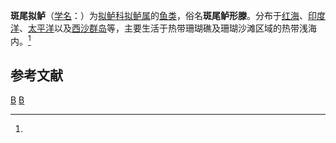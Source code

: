 {{Speciesbox
| taxon = Parapercis hexophthalma
| image = Speckled Sandperch, Parapercis hexophthalma at Shelenyat Reef, Red Sea, Egypt -SCUBA -UNDERWATER -PICTURES (6487858821).jpg
| binomial_authority = (Cuvier et Valenciennes, 1829)<ref name='id7983'>{{cite web| url =http://www.bioinfo.cn/db05/BjdwSpecies.php?action=view&id=7983| title =斑尾拟鲈| work =《中国动物物种编目数据库》| publisher =中国科学院微生物研究所| author =中国科学院动物研究所| accessdate =2009-04-16| deadurl =yes| archiveurl =https://web.archive.org/web/20160305081344/http://www.bioinfo.cn/db05/BjdwSpecies.php?action=view&id=7983| archivedate =2016-03-05}}</ref>
}}

'''斑尾拟鲈'''（[[学名|学名]]：{{lang|la|''Parapercis hexophthalma''}}）为[[拟鲈科|拟鲈科]][[拟鲈属|拟鲈属]]的[[鱼类|鱼类]]，俗名'''斑尾鲈形滕'''。分布于[[红海|红海]]、[[印度洋|印度洋]]、[[太平洋|太平洋]]以及[[西沙群岛|西沙群岛]]等，主要生活于热带珊瑚礁及珊瑚沙滩区域的热带浅海内。<ref name='id7983'/>

== 参考文献 ==
{{reflist}}

{{Taxonbar|from=Q11080269}}

[[Category:拟鲈属|B]]
[[Category:_1829年描述的鱼类|B]]